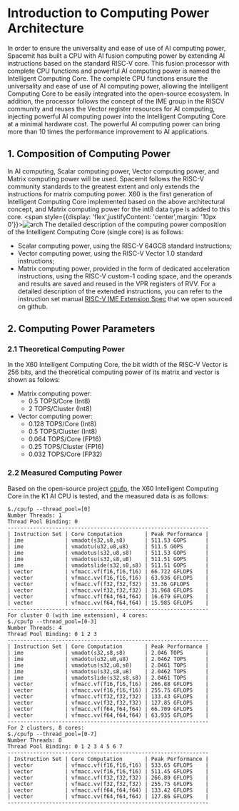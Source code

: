 # Introduction to Computing Power Architecture
In order to ensure the universality and ease of use of AI computing power, Spacemit has built a CPU with AI fusion computing power by extending AI instructions based on the standard RISC-V core. This fusion processor with complete CPU functions and powerful AI computing power is named the Intelligent Computing Core. The complete CPU functions ensure the universality and ease of use of AI computing power, allowing the Intelligent Computing Core to be easily integrated into the open-source ecosystem. In addition, the processor follows the concept of the IME group in the RISCV community and reuses the Vector register resources for AI computing, injecting powerful AI computing power into the Intelligent Computing Core at a minimal hardware cost. The powerful AI computing power can bring more than 10 times the performance improvement to AI applications.
## 1. Composition of Computing Power
In AI computing, Scalar computing power, Vector computing power, and Matrix computing power will be used. Spacemit follows the RISC-V community standards to the greatest extent and only extends the instructions for matrix computing power. X60 is the first generation of Intelligent Computing Core implemented based on the above architectural concept, and Matrix computing power for the int8 data type is added to this core.
<span style={{display: 'flex',justifyContent: 'center',margin: '10px 0'}}>![arch](/img/k1/ml/ai_arch.png)</span>
The detailed description of the computing power composition of the Intelligent Computing Core (single core) is as follows:
- Scalar computing power, using the RISC-V 64GCB standard instructions;
- Vector computing power, using the RISC-V Vector 1.0 standard instructions;
- Matrix computing power, provided in the form of dedicated acceleration instructions, using the RISC-V custom-1 coding space, and the operands and results are saved and reused in the VPR registers of RVV. For a detailed description of the extended instructions, you can refer to the instruction set manual [RISC-V IME Extension Spec](https://github.com/space-mit/riscv-ime-extension-spec) that we open sourced on github.
## 2. Computing Power Parameters
### 2.1 Theoretical Computing Power
In the X60 Intelligent Computing Core, the bit width of the RISC-V Vector is 256 bits, and the theoretical computing power of its matrix and vector is shown as follows:
- Matrix computing power:
  - 0.5 TOPS/Core (Int8)
  - 2 TOPS/Cluster (Int8)
- Vector computing power:
  - 0.128 TOPS/Core (Int8)
  - 0.5 TOPS/Cluster (Int8)
  - 0.064 TOPS/Core (FP16)
  - 0.25 TOPS/Cluster (FP16)
  - 0.032 TOPS/Core (FP32)
### 2.2 Measured Computing Power
Based on the open-source project [cpufp](https://github.com/pigirons/cpufp), the X60 Intelligent Computing Core in the K1 AI CPU is tested, and the measured data is as follows:
```
$./cpufp --thread_pool=[0]
Number Threads: 1
Thread Pool Binding: 0
---------------------------------------------------------------
| Instruction Set | Core Computation       | Peak Performance |
| ime             | vmadot(s32,s8,s8)      | 511.53 GOPS      |
| ime             | vmadotu(u32,u8,u8)     | 511.5 GOPS       |
| ime             | vmadotus(s32,u8,s8)    | 511.53 GOPS      |
| ime             | vmadotsu(s32,s8,u8)    | 511.51 GOPS      |
| ime             | vmadotslide(s32,s8,s8) | 511.51 GOPS      |
| vector          | vfmacc.vf(f16,f16,f16) | 66.722 GFLOPS    |
| vector          | vfmacc.vv(f16,f16,f16) | 63.936 GFLOPS    |
| vector          | vfmacc.vf(f32,f32,f32) | 33.36 GFLOPS     |
| vector          | vfmacc.vv(f32,f32,f32) | 31.968 GFLOPS    |
| vector          | vfmacc.vf(f64,f64,f64) | 16.679 GFLOPS    |
| vector          | vfmacc.vv(f64,f64,f64) | 15.985 GFLOPS    |
---------------------------------------------------------------
For cluster 0 (with ime extension), 4 cores:
$./cpufp --thread_pool=[0-3]
Number Threads: 4
Thread Pool Binding: 0 1 2 3
---------------------------------------------------------------
| Instruction Set | Core Computation       | Peak Performance |
| ime             | vmadot(s32,s8,s8)      | 2.046 TOPS       |
| ime             | vmadotu(u32,u8,u8)     | 2.0462 TOPS      |
| ime             | vmadotus(s32,u8,s8)    | 2.0461 TOPS      |
| ime             | vmadotsu(s32,s8,u8)    | 2.0462 TOPS      |
| ime             | vmadotslide(s32,s8,s8) | 2.0461 TOPS      |
| vector          | vfmacc.vf(f16,f16,f16) | 266.88 GFLOPS    |
| vector          | vfmacc.vv(f16,f16,f16) | 255.75 GFLOPS    |
| vector          | vfmacc.vf(f32,f32,f32) | 133.43 GFLOPS    |
| vector          | vfmacc.vv(f32,f32,f32) | 127.85 GFLOPS    |
| vector          | vfmacc.vf(f64,f64,f64) | 66.709 GFLOPS    |
| vector          | vfmacc.vv(f64,f64,f64) | 63.935 GFLOPS    |
---------------------------------------------------------------
For 2 clusters, 8 cores:
$./cpufp --thread_pool=[0-7]
Number Threads: 8
Thread Pool Binding: 0 1 2 3 4 5 6 7
---------------------------------------------------------------
| Instruction Set | Core Computation       | Peak Performance |
| vector          | vfmacc.vf(f16,f16,f16) | 533.65 GFLOPS    |
| vector          | vfmacc.vv(f16,f16,f16) | 511.45 GFLOPS    |
| vector          | vfmacc.vf(f32,f32,f32) | 266.89 GFLOPS    |
| vector          | vfmacc.vv(f32,f32,f32) | 255.75 GFLOPS    |
| vector          | vfmacc.vf(f64,f64,f64) | 133.42 GFLOPS    |
| vector          | vfmacc.vv(f64,f64,f64) | 127.86 GFLOPS    |
---------------------------------------------------------------